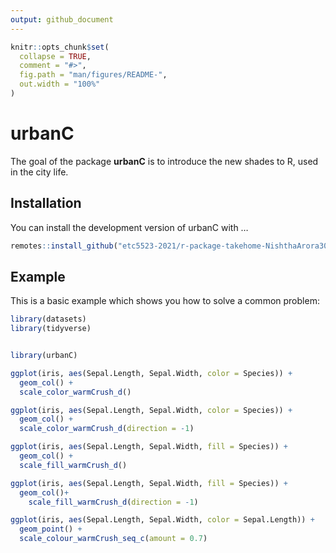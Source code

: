 ```yaml
---
output: github_document
---
```


<!-- README.md is generated from README.Rmd. Please edit that file -->

```r
knitr::opts_chunk$set(
  collapse = TRUE,
  comment = "#>",
  fig.path = "man/figures/README-",
  out.width = "100%"
)
```

# urbanC

The goal of the package **urbanC** is to introduce the new shades to R, used in the city life.

## Installation

You can install the development version of urbanC with ...

```r
remotes::install_github("etc5523-2021/r-package-takehome-NishthaArora3008")
```


## Example

This is a basic example which shows you how to solve a common problem:

```r
library(datasets)
library(tidyverse)


library(urbanC)
```


```r
ggplot(iris, aes(Sepal.Length, Sepal.Width, color = Species)) +
  geom_col() +
  scale_color_warmCrush_d()
```

```r
ggplot(iris, aes(Sepal.Length, Sepal.Width, color = Species)) +
  geom_col() +
  scale_color_warmCrush_d(direction = -1)
```

```r
ggplot(iris, aes(Sepal.Length, Sepal.Width, fill = Species)) +
  geom_col() +
  scale_fill_warmCrush_d()
```

```r
ggplot(iris, aes(Sepal.Length, Sepal.Width, fill = Species)) +
  geom_col()+
    scale_fill_warmCrush_d(direction = -1)
```

```r
ggplot(iris, aes(Sepal.Length, Sepal.Width, color = Sepal.Length)) +
  geom_point() +
  scale_colour_warmCrush_seq_c(amount = 0.7)
```
